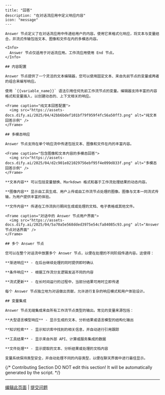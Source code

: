 ```mdx
---
title: "回答"
description: "在对话流应用中定义响应内容"
icon: "message"
---

Answer 节点定义了在对话流应用中传递给用户的内容。使用它来格式化响应，将文本与变量结合，并流式传输包括文本、图像和文件在内的多模态内容。

<Info>
  Answer 节点仅适用于对话流应用。工作流应用使用 End 节点。
</Info>

## 内容配置

Answer 节点提供了一个灵活的文本编辑器，您可以使用固定文本、来自先前节点的变量或两者的组合来编写响应。

使用 `{{variable_name}}` 语法引用任何先前工作流节点的变量。编辑器支持丰富的内容格式和变量插入，以创建动态的、上下文相关的响应。

<Frame caption="纯文本回答配置">
  <img src="https://assets-docs.dify.ai/2025/04/42bb6bdef101bf79f959f4fc56a50ff3.png" alt="纯文本回答示例" />
</Frame>

## 多模态响应

Answer 节点支持在单个响应流中传递包括文本、图像和文件在内的丰富内容。

<Frame caption="包含图像和文本内容的多模态回答">
  <img src="https://assets-docs.dify.ai/2025/04/d2c901e821029756ebf95f4e099d833f.png" alt="多模态回答示例" />
</Frame>

**文本内容** 可以包括变量替换、Markdown 格式和基于工作流处理结果的动态内容。

**图像内容** 显示由工具生成、用户上传或由工作流节点处理的图像。图像与文本一同流式传输，为用户提供丰富的体验。

**文件内容** 传递在工作流执行期间生成或处理的文档、电子表格或其他文件。

<Frame caption="对话中的 Answer 节点用户界面">
  <img src="https://assets-docs.dify.ai/2025/04/5a70a5e568dded3975e54cfa84085c93.png" alt="Answer 节点对话界面" />
</Frame>

## 多个 Answer 节点

您可以在整个对话流中放置多个 Answer 节点，以便在处理的不同阶段传递内容。这使得：

**渐进响应** - 在后台继续处理的同时提供即时确认

**条件响应** - 根据工作流分支逻辑发送不同的内容

**流式更新** - 在长时间运行的过程中，当部分结果可用时立即传递

每个 Answer 节点独立地为对话做出贡献，允许进行复杂的响应模式和用户体验设计。

## 变量集成

Answer 节点无缝集成来自所有工作流节点类型的输出。常见的变量来源包括：

**大型语言模型响应** - 显示生成的文本、分析结果或语言模型的结构化输出

**知识检索** - 显示知识库中找到的相关信息，并自动进行引用跟踪

**工具结果** - 显示来自外部 API、计算或服务集成的数据

**文件处理** - 显示提取的文本、分析结果或处理的文档内容

变量系统保持类型安全，并自动处理不同的内容类型，以便在聊天界面中进行最佳显示。
```

{/*
Contributing Section
DO NOT edit this section!
It will be automatically generated by the script.
*/}

---

[编辑此页面](https://github.com/langgenius/dify-docs/edit/main/zh-hans/documzh-hanstation/pages/nodes/answer.mdx) | [提交问题](https://github.com/langgenius/dify-docs/issues/new?template=docs.yml)

